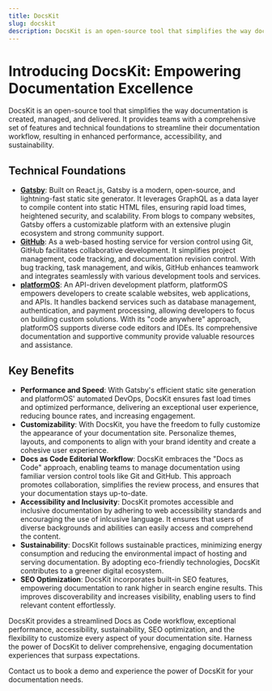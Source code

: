 ```yaml
---
title: DocsKit
slug: docskit
description: DocsKit is an open-source tool that simplifies the way documentation is created, managed, and delivered.
---
```


# Introducing DocsKit: Empowering Documentation Excellence

DocsKit is an open-source tool that simplifies the way documentation is created, managed, and delivered. It provides teams with a comprehensive set of features and technical foundations to streamline their documentation workflow, resulting in enhanced performance, accessibility, and sustainability.

## Technical Foundations

* **[Gatsby](https://www.gatsbyjs.com)**: Built on React.js, Gatsby is a modern, open-source, and lightning-fast static site generator. It leverages GraphQL as a data layer to compile content into static HTML files, ensuring rapid load times, heightened security, and scalability. From blogs to company websites, Gatsby offers a customizable platform with an extensive plugin ecosystem and strong community support.
* **[GitHub](https://github.com)**: As a web-based hosting service for version control using Git, GitHub facilitates collaborative development. It simplifies project management, code tracking, and documentation revision control. With bug tracking, task management, and wikis, GitHub enhances teamwork and integrates seamlessly with various development tools and services.
* **[platformOS](https://www.platformos.com)**: An API-driven development platform, platformOS empowers developers to create scalable websites, web applications, and APIs. It handles backend services such as database management, authentication, and payment processing, allowing developers to focus on building custom solutions. With its "code anywhere" approach, platformOS supports diverse code editors and IDEs. Its comprehensive documentation and supportive community provide valuable resources and assistance.

## Key Benefits

* **Performance and Speed**: With Gatsby's efficient static site generation and platformOS' automated DevOps, DocsKit ensures fast load times and optimized performance, delivering an exceptional user experience, reducing bounce rates, and increasing engagement.
* **Customizability**: With DocsKit, you have the freedom to fully customize the appearance of your documentation site. Personalize themes, layouts, and components to align with your brand identity and create a cohesive user experience.
* **Docs as Code Editorial Workflow**: DocsKit embraces the "Docs as Code" approach, enabling teams to manage documentation using familiar version control tools like Git and GitHub. This approach promotes collaboration, simplifies the review process, and ensures that your documentation stays up-to-date.
* **Accessibility and Inclusivity**: DocsKit promotes accessible and inclusive documentation by adhering to web accessibility standards and encouraging the use of inlcusive language. It ensures that users of diverse backgrounds and abilities can easily access and comprehend the content.
* **Sustainability**: DocsKit follows sustainable practices, minimizing energy consumption and reducing the environmental impact of hosting and serving documentation. By adopting eco-friendly technologies, DocsKit contributes to a greener digital ecosystem.
* **SEO Optimization**: DocsKit incorporates built-in SEO features, empowering documentation to rank higher in search engine results. This improves discoverability and increases visibility, enabling users to find relevant content effortlessly.

DocsKit provides a streamlined Docs as Code workflow, exceptional performance, accessibility, sustainability, SEO optimization, and the flexibility to customize every aspect of your documentation site. Harness the power of DocsKit to deliver comprehensive, engaging documentation experiences that surpass expectations. 


<Card variant="gradient" bgImage={myCustomImage}>
 Contact us to book a demo and experience the power of DocsKit for your documentation needs.
</Card>



